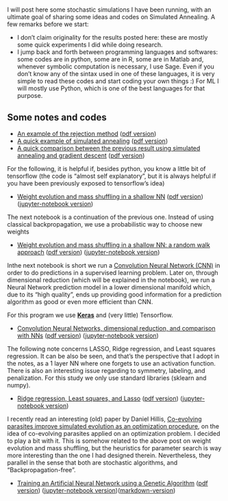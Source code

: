 <!-- # --- -->
<!-- # title: "Rafael Monteiro's Website" -->
<!-- # --- -->
#
#

 I will post here  some stochastic simulations I have been running, with an ultimate goal of sharing some ideas and codes on Simulated Annealing. A few remarks before we start:

- I don't claim originality for the results posted here: these are mostly some quick experiments I did while doing research. 
- I jump back and forth between  programming languages and softwares: some codes are in python, some are in R, some are in Matlab and, whenever symbolic computation is necessary, I use Sage. Even if you don't know any of the sintax used in one of these languages, it is very simple to read these codes and start coding your own things :)  For ML I will mostly use Python, which is one of the best languages for that purpose.

## Some notes and codes

- [An example of the rejection method](Rejection_method.html) ([pdf version](Rejection_method.pdf))
- [A quick example of simulated annealing](Simulated annealing/Simulated annealing.html) ([pdf version](Simulated annealing/Simulated annealing.pdf)) 
- [A quick comparison between the previous result using simulated annealing and gradient descent]() ([pdf version](Gradient Descent/gradient_descent.pdf)) 

For the following, it is helpful if, besides python,  you know a little bit of tensorflow (the code is "almost self explanatory", but it is always helpful if you have been previously exposed to tensorflow's idea)

- [Weight evolution and mass shuffling in a shallow NN](Weight_evolution_shallow_NN/Weight_evolution_in_shallow_NN.html) ([pdf version](Weight_evolution_shallow_NN/Weight_evolution_in_shallow_NN.pdf))
([jupyter-notebook version](Weight_evolution_shallow_NN/Weight_evolution_in_shallow_NN.ipyb))

The next notebook is a continuation of the previous one. Instead of using classical backpropagation, we use a probabilistic way to choose new weights

- [Weight evolution and mass shuffling in a shallow NN: a random walk approach](Weight_evolution_in_shallow_NN-random_walking/Weight_evolution_in_shallow_NN-random_walking.html) ([pdf version](Weight_evolution_in_shallow_NN-random_walking/Weight_evolution_in_shallow_NN-random_walking.pdf))
([jupyter-notebook version](Weight_evolution_in_shallow_NN-random_walking/Weight_evolution_in_shallow_NN-random_walking.ipynb))

Inthe next notebook is short we run a  [Convolution Neural Network (CNN)](https://en.wikipedia.org/wiki/Convolutional_neural_network) in order to do predictions in a supervised learning problem. Later on, through dimensional reduction (which will be explained in the notebook), we run a Neural Network prediction model in a lower dimensional manifold which, due to its "high quality", ends up providing good information for a prediction algorithm as good or even more efficient than CNN.

For this program we use [__Keras__](https://keras.io) and (very little) Tensorflow.

- [Convolution Neural Networks, dimensional reduction, and comparison with NNs](CNNs_NNs/Comparing_CNN_and_NN_in_reduced_dimension_model.html) ([pdf version](CNNs_NNs/Comparing_CNN_and_NN_in_reduced_dimension_model.pdf))
([jupyter-notebook version](CNNs_NNs/Comparing_CNN_and_NN_in_reduced_dimension_model.ipynb))

The following note concerns LASSO, Ridge regression, and Least squares regression. It can be also be seen, and that's the perspective that I adopt in the notes, as a 1 layer NN where one forgets to use an activation function. 
There is also an interesting issue regarding to symmetry, labeling, and penalization. For this study we only use standard libraries (sklearn and numpy).

- [Ridge regression, Least squares, and Lasso](Lasso_RidReg_LeasSq/Lasso_Least_squares_and_Ridge_regression.html) ([pdf version](Lasso_RidReg_LeasSq/Lasso_Least_squares_and_Ridge_regression.pdf))
([jupyter-notebook version](Lasso_RidReg_LeasSq/Lasso_Least_squares_and_Ridge_regression.ipynb))


I recently read an interesting (old) paper by Daniel Hillis, [Co-evolving parasites improve simulated evolution as an optimization procedure](https://www.sciencedirect.com/science/article/pii/0167278990900762), on the idea of co-evolving parasites applied on an optimization problem. I decided to play a bit with it.  This is somehow related to the above post on weight evolution and mass shuffling, but the heuristics for parameter search is way more interesting than the one I had designed therein.
Nevertheless, they parallel in the sense that both are stochastic algorithms,  and  "Backpropagation-free".


- [Training an Artificial Neural Network using a Genetic Algorithm](Genetic_Algorithms/ga_ANN.html) ([pdf version](Genetic_Algorithms/ga_ANN.pdf))
([jupyter-notebook version](Genetic_Algorithms/ga_ANN.ipynb))([markdown-version](Genetic_Algorithms/ga_ANN.md))

